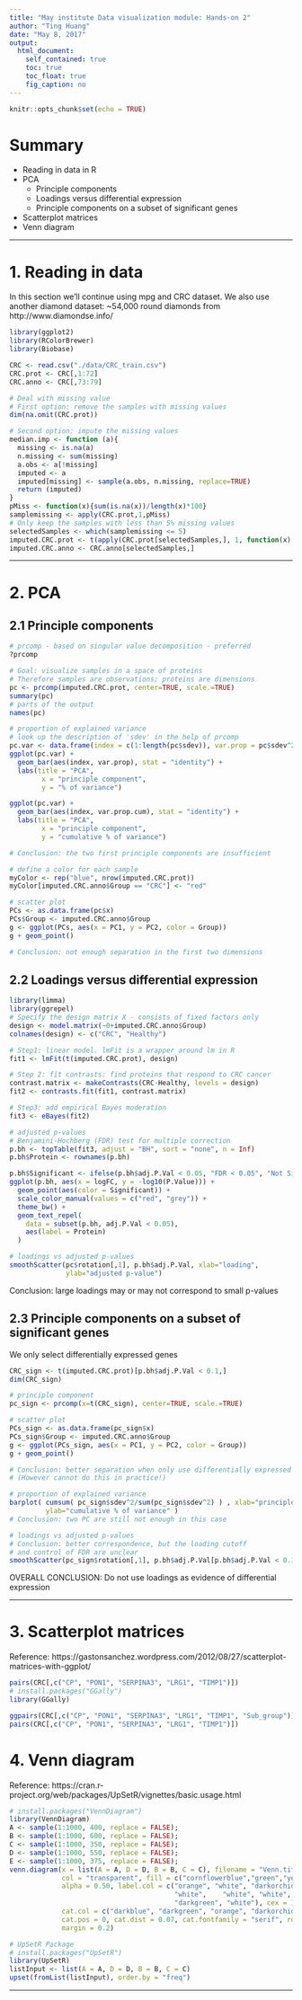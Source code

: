 ```yaml
---
title: "May institute Data visualization module: Hands-on 2"
author: "Ting Huang"
date: "May 8, 2017"
output: 
  html_document:
    self_contained: true
    toc: true
    toc_float: true
    fig_caption: no	
---
```


```r
knitr::opts_chunk$set(echo = TRUE)
```

# Summary

* Reading in data in R
* PCA
    + Principle components
    + Loadings versus differential expression
    + Principle components on a subset of significant genes
* Scatterplot matrices
* Venn diagram

---

# 1. Reading in data
In this section we’ll continue using mpg and CRC dataset. We also use another diamond dataset: ~54,000 round diamonds from http://www.diamondse.info/

```r
library(ggplot2)
library(RColorBrewer)
library(Biobase)

CRC <- read.csv("./data/CRC_train.csv")
CRC.prot <- CRC[,1:72]
CRC.anno <- CRC[,73:79]

# Deal with missing value
# First option: remove the samples with missing values
dim(na.omit(CRC.prot))

# Second option: impute the missing values
median.imp <- function (a){
  missing <- is.na(a)
  n.missing <- sum(missing)
  a.obs <- a[!missing]
  imputed <- a
  imputed[missing] <- sample(a.obs, n.missing, replace=TRUE)
  return (imputed)
}
pMiss <- function(x){sum(is.na(x))/length(x)*100}
samplemissing <- apply(CRC.prot,1,pMiss)
# Only keep the samples with less than 5% missing values
selectedSamples <- which(samplemissing <= 5) 
imputed.CRC.prot <- t(apply(CRC.prot[selectedSamples,], 1, function(x) median.imp(x)))
imputed.CRC.anno <- CRC.anno[selectedSamples,]
```

---

#############################################
# 2. PCA
#############################################
## 2.1 Principle components
```r
# prcomp - based on singular value decomposition - preferred
?prcomp

# Goal: visualize samples in a space of proteins
# Therefore samples are observations; proteins are dimensions
pc <- prcomp(imputed.CRC.prot, center=TRUE, scale.=TRUE)
summary(pc)
# parts of the output
names(pc)

# proportion of explained variance
# look up the description of 'sdev' in the help of prcomp
pc.var <- data.frame(index = c(1:length(pc$sdev)), var.prop = pc$sdev^2/sum(pc$sdev^2), var.prop.cum = cumsum( pc$sdev^2/sum(pc$sdev^2)))
ggplot(pc.var) +
  geom_bar(aes(index, var.prop), stat = "identity") + 
  labs(title = "PCA",
        x = "principle component",
        y = "% of variance")

ggplot(pc.var) +
  geom_bar(aes(index, var.prop.cum), stat = "identity") + 
  labs(title = "PCA",
        x = "principle component",
        y = "cumulative % of variance")

# Conclusion: the two first principle components are insufficient         

# define a color for each sample 
myColor <- rep("blue", nrow(imputed.CRC.prot))
myColor[imputed.CRC.anno$Group == "CRC"] <- "red" 

# scatter plot
PCs <- as.data.frame(pc$x)
PCs$Group <- imputed.CRC.anno$Group
g <- ggplot(PCs, aes(x = PC1, y = PC2, color = Group))
g + geom_point()

# Conclusion: not enough separation in the first two dimensions       
```

## 2.2 Loadings versus differential expression
```r
library(limma)
library(ggrepel)
# Specify the design matrix X - consists of fixed factors only
design <- model.matrix(~0+imputed.CRC.anno$Group)
colnames(design) <- c("CRC", "Healthy")

# Step1: linear model. lmFit is a wrapper around lm in R
fit1 <- lmFit(t(imputed.CRC.prot), design)

# Step 2: fit contrasts: find proteins that respond to CRC cancer
contrast.matrix <- makeContrasts(CRC-Healthy, levels = design)
fit2 <- contrasts.fit(fit1, contrast.matrix)

# Step3: add empirical Bayes moderation
fit3 <- eBayes(fit2)

# adjusted p-values
# Benjamini-Hochberg (FDR) test for multiple correction
p.bh <- topTable(fit3, adjust = "BH", sort = "none", n = Inf)
p.bh$Protein <- rownames(p.bh)

p.bh$Significant <- ifelse(p.bh$adj.P.Val < 0.05, "FDR < 0.05", "Not Sig")
ggplot(p.bh, aes(x = logFC, y = -log10(P.Value))) +
  geom_point(aes(color = Significant)) +
  scale_color_manual(values = c("red", "grey")) +
  theme_bw() +
  geom_text_repel(
    data = subset(p.bh, adj.P.Val < 0.05),
    aes(label = Protein)
  )

# loadings vs adjusted p-values
smoothScatter(pc$rotation[,1], p.bh$adj.P.Val, xlab="loading", 
              ylab="adjusted p-value")
```
Conclusion: large loadings may or may not correspond to small p-values

## 2.3 Principle components on a subset of significant genes
We only select differentially expressed genes

```r
CRC_sign <- t(imputed.CRC.prot)[p.bh$adj.P.Val < 0.1,]
dim(CRC_sign)

# principle component
pc_sign <- prcomp(x=t(CRC_sign), center=TRUE, scale.=TRUE)

# scatter plot
PCs_sign <- as.data.frame(pc_sign$x)
PCs_sign$Group <- imputed.CRC.anno$Group
g <- ggplot(PCs_sign, aes(x = PC1, y = PC2, color = Group))
g + geom_point()

# Conclusion: better separation when only use differentially expressed genes
# (However cannot do this in practice!)

# proportion of explained variance
barplot( cumsum( pc_sign$sdev^2/sum(pc_sign$sdev^2) ) , xlab="principle component", 
         ylab="cumulative % of variance" )
# Conclusion: two PC are still not enough in this case         

# loadings vs adjusted p-values
# Conclusion: better correspondence, but the loading cutoff 
# and control of FDR are unclear
smoothScatter(pc_sign$rotation[,1], p.bh$adj.P.Val[p.bh$adj.P.Val < 0.1], xlab="loading", ylab="adjusted p-value")
```

OVERALL CONCLUSION:
Do not use loadings as evidence of differential expression

---

#############################################
# 3. Scatterplot matrices
#############################################
Reference: https://gastonsanchez.wordpress.com/2012/08/27/scatterplot-matrices-with-ggplot/
```r
pairs(CRC[,c("CP", "PON1", "SERPINA3", "LRG1", "TIMP1")])
# install.packages("GGally")
library(GGally)

ggpairs(CRC[,c("CP", "PON1", "SERPINA3", "LRG1", "TIMP1", "Sub_group")], aes(colour = Sub_group, alpha = 0.4), upper = list(continuous = wrap("cor", size = 3)))
pairs(CRC[,c("CP", "PON1", "SERPINA3", "LRG1", "TIMP1")])
```

#############################################
# 4. Venn diagram
#############################################
Reference: https://cran.r-project.org/web/packages/UpSetR/vignettes/basic.usage.html

```r
# install.packages("VennDiagram")
library(VennDiagram)
A <- sample(1:1000, 400, replace = FALSE); 
B <- sample(1:1000, 600, replace = FALSE);
C <- sample(1:1000, 350, replace = FALSE);
D <- sample(1:1000, 550, replace = FALSE);
E <- sample(1:1000, 375, replace = FALSE);
venn.diagram(x = list(A = A, D = D, B = B, C = C), filename = "Venn.tiff",
             col = "transparent", fill = c("cornflowerblue","green","yellow","darkorchid1"),
             alpha = 0.50, label.col = c("orange", "white", "darkorchid4", "white", "white", 
                                         "white",    "white", "white", "darkblue", "white", "white", "white", "white", 
                                         "darkgreen", "white"), cex = 1.5, fontfamily = "serif", fontface = "bold",
             cat.col = c("darkblue", "darkgreen", "orange", "darkorchid4"), cat.cex = 1.5,
             cat.pos = 0, cat.dist = 0.07, cat.fontfamily = "serif", rotation.degree = 270,
             margin = 0.2)

# UpSetR Package
# install.packages("UpSetR") 
library(UpSetR)
listInput <- list(A = A, D = D, B = B, C = C)
upset(fromList(listInput), order.by = "freq")
```

---